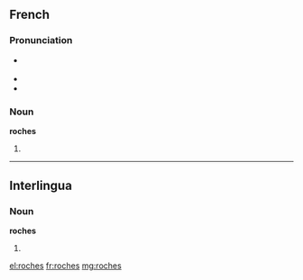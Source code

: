 ==French==

===Pronunciation===
* {{IPA|/ʁɔʃ/|lang=fr}} {{X-SAMPA|/ROS/}}
* {{rhymes|ɔʃ|lang=fr}}
* {{homophones|roche|lang=fr}}

===Noun===
'''roches''' {{f-p}}

# {{plural of|roche|lang=fr}}

----

==Interlingua==

===Noun===
'''roches'''

# {{plural of|roc|lang=ia}}

[[el:roches]]
[[fr:roches]]
[[mg:roches]]